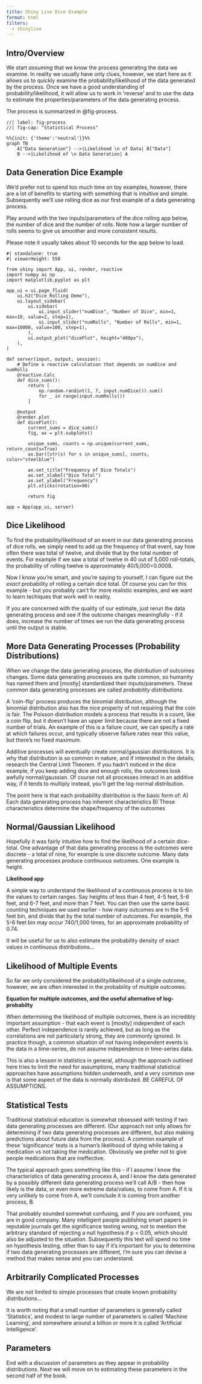 ```yaml
---
title: Shiny Live Dice Example
format: html
filters:
  - shinylive
---
```


## Intro/Overview

We start *assuming* that we know the process generating the data we examine. In reality we usually have only clues, however, we start here as it allows us to quickly examine the probability/likelihood of the data generated by the process. Once we have a good understanding of probability/likelihood, it will allow us to work in 'reverse' and to use the data to estimate the properties/parameters of the data generating process.

The process is summarized in @fig-process.

```mermaid
//| label: fig-process
//| fig-cap: "Statistical Process"

%%{init: {'theme':'neutral'}}%%
graph TB
    A["Data Generation"] -->|Likelihood \n of Data| B["Data"]
    B -->|Likelihood of \n Data Generation| A
```


## Data Generation Dice Example

We'd prefer not to spend too much time on toy examples, however, there are a lot of benefits to starting with something that is intuitive and simple. Subsequently we'll use rolling dice as our first example of a data generating process.

Play around with the two inputs/parameters of the dice rolling app below, the number of dice and the number of rolls. Note how a larger number of rolls seems to give us smoother and more consistent results.

Please note it usually takes about 10 seconds for the app below to load.

```shinylive-python
#| standalone: true
#| viewerHeight: 550

from shiny import App, ui, render, reactive
import numpy as np
import matplotlib.pyplot as plt

app_ui = ui.page_fluid(
    ui.h2("Dice Rolling Demo"),
    ui.layout_sidebar(
        ui.sidebar(
            ui.input_slider("numDice", "Number of Dice", min=1, max=10, value=2, step=1),
            ui.input_slider("numRolls", "Number of Rolls", min=1, max=10000, value=100, step=1),
        ),
        ui.output_plot("dicePlot", height="400px"),
    ),
)

def server(input, output, session):
    # Define a reactive calculation that depends on numDice and numRolls
    @reactive.Calc
    def dice_sums():
        return [
            np.random.randint(1, 7, input.numDice()).sum()
            for _ in range(input.numRolls())
        ]

    @output
    @render.plot
    def dicePlot():
        current_sums = dice_sums()
        fig, ax = plt.subplots()

        unique_sums, counts = np.unique(current_sums, return_counts=True)
        ax.bar([str(s) for s in unique_sums], counts, color="steelblue")

        ax.set_title("Frequency of Dice Totals")
        ax.set_xlabel("Dice Total")
        ax.set_ylabel("Frequency")
        plt.xticks(rotation=90)

        return fig

app = App(app_ui, server)
```


## Dice Likelihood

To find the probability/likelihood of an event in our data generating process of dice rolls, we simply need to add up the frequency of that event, say how often there was total of twelve, and divide that by the total number of events. For example if we saw a total of twelve in 40 out of 5,000 roll-totals, the probability of rolling twelve is approximately 40/5,000=0.0008.

Now I know you're smart, and you're saying to yourself, I can figure out the *exact* probability of rolling a certain dice total. Of course you can for this example - but you probably can't for more realistic examples, and we want to learn techiques that work well in reality. 

If you are concerned with the quality of our estimate, just rerun the data generating process and see if the outcome changes meaningfully - if it does, increase the number of times we run the data generating process until the output is stable.

## More Data Generating Processes (Probability Distributions)

When we change the data generating process, the distribution of outcomes changes. Some data generating processes are quite common, so humanity has named them and [mostly] standardized their inputs/parameters. These common data generating processes are called *probability distributions*.

A 'coin-flip' process produces the binomial distribution, although the binomial distribution also has the nice property of not requiring that the coin is fair. The Poisson distribution models a process that results in a count, like a coin flip, but it doesn't have an upper limit because there are not a fixed number of trials. An example of this is a failure count, we can specify a rate at which failures occur, and typically observe failure rates near this value, but there's no fixed maximum.

Additive processes will eventually create normal/gaussian distributions. It is why that distribution is so common in nature, and if interested in the details, research the Central Limit Theorem. If you hadn't noticed in the dice example, if you keep adding dice and enough rolls, the outcomes look awfully normal/gaussian. Of course not all processes interact in an additive way, if it tends to multiply instead, you'll get the log-normal distribution.

The point here is that each probability distribution is the basic form of:
A) Each data generating process has inherent characteristics
B) These characteristics determine the shape/frequency of the outcomes


## Normal/Gaussian Likelihood

Hopefully it was fairly intuitive how to find the likelihood of a certain dice-total. One advantage of that data generating process is the outcomes were discrete - a total of nine, for example is one discrete outcome. Many data generating processes produce continuous outcomes. One example is height.

**Likelihood app**

A simple way to understand the likelihood of a continuous process is to bin the values to certain ranges. Say heights of less than 4 feet, 4-5 feet, 5-6 feet, and 6-7 feet, and more than 7 feet. You can then use the same basic counting techniques we used earlier - how many outcomes are in the 5-6 feet bin, and divide that by the total number of outcomes. For example, the 5-6 feet bin may occur 740/1,000 times, for an approximate probability of 0.74.

It will be useful for us to also estimate the probability density of exact values in continuous distributions...

## Likelihood of Multiple Events

So far we only considered the probability/likelihood of a single outcome, however, we are often interested in the probability of multiple outcomes.

**Equation for multiple outcomes, and the useful alternative of log-probabilty**

When determining the likelihood of multiple outcomes, there is an incredibly important assumption - that each event is [mostly] independent of each other. Perfect independence is rarely achieved, but as long as the correlations are not particularly strong, they are commonly ignored. In practice though, a common situation of not having independent events is the data in a time-series, do not assume independence in time-series data.

This is also a lesson in statistics in general, although the approach outlined here tries to limit the need for assumptions, many traditional statistical approaches have assumptions hidden underneath, and a very common one is that some aspect of the data is normally distributed. BE CAREFUL OF ASSUMPTIONS.

## Statistical Tests

Traditional statistical education is somewhat obsessed with testing if two data generating processes are different. (Our approach not only allows for determining if two data generating processes are different, but also making predictions about future data from the process). A common example of these 'significance' tests is a human's likelihood of dying while taking a medication vs not taking the medication. Obviously we prefer not to give people medications that are ineffective.

The typical approach goes something like this - if I assume I know the characteristics of data generating process A, and I know the data generated by a possibly different data generating process we'll call A/B - then how likely is the data, or even more extreme data/values, to come from A. If it is very unlikely to come from A, we'll conclude it is coming from another process, B.

That probably sounded somewhat confusing, and if you are confused, you are in good company. Many intelligent people publishing smart papers in reputable journals get the significance testing wrong, not to mention the arbitrary standard of rejecting a null hypothesis if p < 0.05, which should also be adjusted to the situation. Subsequently this text will spend no time on hypothesis testing, other than to say if it's important for you to determine if two data generating processes are different, I'm sure you can devise a method that makes sense and you can understand.

## Arbitrarily Complicated Processes

We are not limited to simple processes that create known probability distributions...

It is worth noting that a small number of parameters is generally called 'Statistics', and modest to large number of parameters is called 'Machine Learning', and somewhere around a billion or more it is called 'Artificial Intelligence'.

## Parameters

End with a discussion of parameters as they appear in probability distributions. Next we will move on to estimating these parameters in the second half of the book.